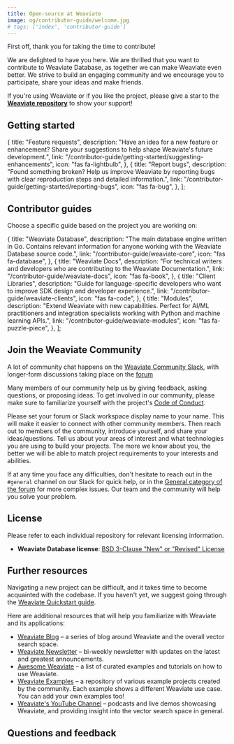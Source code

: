 ```yaml
---
title: Open-source at Weaviate
image: og/contributor-guide/welcome.jpg
# tags: ['index', 'contributor-guide']
---
```


First off, thank you for taking the time to contribute!

We are delighted to have you here. We are thrilled that you want to contribute to Weaviate Database, as together we can make Weaviate even better. We strive to build an engaging community and we encourage you to participate, share your ideas and make friends.

If you're using Weaviate or if you like the project, please give a star to the **[Weaviate repository](https://github.com/weaviate/weaviate)** to show your support!

## Getting started

  {
    title: "Feature requests",
    description:
      "Have an idea for a new feature or enhancement? Share your suggestions to help shape Weaviate's future development.",
    link: "/contributor-guide/getting-started/suggesting-enhancements",
    icon: "fas fa-lightbulb",
  },
  {
    title: "Report bugs",
    description:
      "Found something broken? Help us improve Weaviate by reporting bugs with clear reproduction steps and detailed information.",
    link: "/contributor-guide/getting-started/reporting-bugs",
    icon: "fas fa-bug",
  },
];

<CardsSection items={gettingStartedData} />

## Contributor guides

Choose a specific guide based on the project you are working on:

  {
    title: "Weaviate Database",
    description:
      "The main database engine written in Go. Contains relevant information for anyone working with the Weaviate Database source code.",
    link: "/contributor-guide/weaviate-core",
    icon: "fas fa-database",
  },
  {
    title: "Weaviate Docs",
    description:
      "For technical writers and developers who are contributing to the Weaviate Documentation.",
    link: "/contributor-guide/weaviate-docs",
    icon: "fas fa-book",
  },
  {
    title: "Client Libraries",
    description:
      "Guide for language-specific developers who want to improve SDK design and developer experience.",
    link: "/contributor-guide/weaviate-clients",
    icon: "fas fa-code",
  },
  {
    title: "Modules",
    description:
      "Extend Weaviate with new capabilities. Perfect for AI/ML practitioners and integration specialists working with Python and machine learning APIs.",
    link: "/contributor-guide/weaviate-modules",
    icon: "fas fa-puzzle-piece",
  },
];

<CardsSection items={contributionAreasData} />

## Join the Weaviate Community

A lot of community chat happens on the [Weaviate Community Slack](https://weaviate.io/slack), with longer-form discussions taking place on the [forum](https://forum.weaviate.io)

Many members of our community help us by giving feedback, asking questions, or proposing ideas. To get involved in our community, please make sure to familiarize yourself with the project's [Code of Conduct](https://weaviate.io/service/code-of-conduct).

Please set your forum or Slack workspace display name to your name. This will make it easier to connect with other community members. Then reach out to members of the community, introduce yourself, and share your ideas/questions. Tell us about your areas of interest and what technologies you are using to build your projects. The more we know about you, the better we will be able to match project requirements to your interests and abilities.

If at any time you face any difficulties, don't hesitate to reach out in the `#general` channel on our Slack for quick help, or in the [General category of the forum](https://forum.weaviate.io/c/general/4) for more complex issues. Our team and the community will help you solve your problem.

## License

Please refer to each individual repository for relevant licensing information.

- **Weaviate Database license**: [BSD 3-Clause "New" or "Revised" License](https://github.com/weaviate/weaviate/blob/main/LICENSE)

## Further resources

Navigating a new project can be difficult, and it takes time to become acquainted with the codebase. If you haven't yet, we suggest going through the [Weaviate Quickstart guide](/weaviate/quickstart/index.md).

Here are additional resources that will help you familiarize with Weaviate and its applications:

- [Weaviate Blog](https://weaviate.io/blog) – a series of blog around Weaviate and the overall vector search space.
- [Weaviate Newsletter](https://newsletter.weaviate.io) – bi-weekly newsletter with updates on the latest and greatest announcements.
- [Awesome Weaviate](https://github.com/weaviate/awesome-weaviate) – a list of curated examples and tutorials on how to use Weaviate.
- [Weaviate Examples](https://github.com/weaviate/weaviate-examples) – a repository of various example projects created by the community. Each example shows a different Weaviate use case. You can add your own examples too!
- [Weaviate's YouTube Channel](https://www.youtube.com/c/SeMI-and-Weaviate/featured) – podcasts and live demos showcasing Weaviate, and providing insight into the vector search space in general.

## Questions and feedback


<DocsFeedback />
